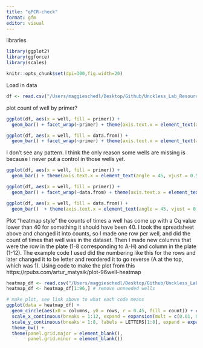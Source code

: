 ```yaml
---
title: "qPCR-check"
format: gfm
editor: visual
---
```


libraries

```r
library(ggplot2)
library(ggforce)
library(scales)
```

```r
knitr::opts_chunk$set(dpi=300,fig.width=20)
```

Load in data

```r
df <- read.csv("/Users/maggieschedl/Desktop/Github/Unckless_Lab_Resources/qPCR_analysis/well-check/qPCR-well-check.csv")
```

plot count of well by primer?

```r
ggplot(df, aes(x = well, fill = primer)) +
  geom_bar() + facet_wrap(~primer) + theme(axis.text.x = element_text(angle = 45, vjust = 0.5, hjust=1))
```

```r
ggplot(df, aes(x = well, fill = data.from)) +
  geom_bar() + facet_wrap(~primer) + theme(axis.text.x = element_text(angle = 45, vjust = 0.5, hjust=1))
```

I don't see any pattern. I think the only reason some wells are missing is because I never put a control in those wells yet. 

```r
ggplot(df, aes(x = well, fill = primer)) +
  geom_bar() + theme(axis.text.x = element_text(angle = 45, vjust = 0.5, hjust=1))
```

```r
ggplot(df, aes(x = well, fill = primer)) +
  geom_bar() + facet_wrap(~data.from) + theme(axis.text.x = element_text(angle = 45, vjust = 0.5, hjust=1))
```

```r
ggplot(df, aes(x = well, fill = data.from)) +
  geom_bar()  + theme(axis.text.x = element_text(angle = 45, vjust = 0.5, hjust=1))
```

Plot "heatmap style" the counts of times a well has come up with a Cq value lower than 40 for something it should have been 40. I took the spreadsheet above and changed it into counts, so I made one row per well, and did the count of times that well was in the dataset. Then I made new columns that were the row in the plate (1-8 corresponding to A-H) and column in the plate (1-12). The example code I used did the numbering like this for the rows and later changed it to be letter and reordered it to go reverse (A at the top, which was 1). 
Using code to make the plot from this https://rpubs.com/artur_matysik/plot-96well-heatmap 

```r
heatmap_df <- read.csv("/Users/maggieschedl/Desktop/Github/Unckless_Lab_Resources/qPCR_analysis/well-check/well_heatmap.csv")
heatmap_df <- heatmap_df[1:96,] # remove unneeded wells

# make plot, see link above to what each code means
ggplot(data = heatmap_df) + 
  geom_circle(aes(x0 = columns, y0 = rows, r = 0.45, fill = count)) + coord_equal() + scale_fill_gradient(low = "white", high = "purple") +
  scale_x_continuous(breaks = 1:12, expand = expansion(mult = c(0.01, 0.01))) +
  scale_y_continuous(breaks = 1:8, labels = LETTERS[1:8], expand = expansion(mult = c(0.01, 0.01)), trans = reverse_trans()) +
  theme_bw() + 
  theme(panel.grid.major = element_blank(),
        panel.grid.minor = element_blank())
```





